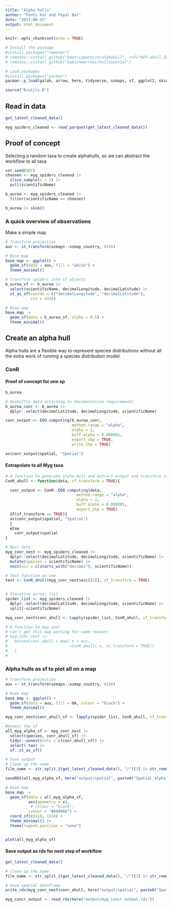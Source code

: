 ```yaml
---
title: "Alpha hulls"
author: "Fonti Kar and Payal Bal"
date: "2023-08-25"
output: html_document
---
```


```r
knitr::opts_chunk$set(echo = TRUE)
```

```r
# Install the package
#install.packages("remotes")
# remotes::install_github("beatrizpateiro/alphahull", ref="WIP-ahull.IUCN-feature")
# remotes::install_github("babichmorrowc/hull2spatial")

# Load packages
#install.packages("pacman")
pacman::p_load(galah, arrow, here, tidyverse, ozmaps, sf, ggplot2, skimr, alphahull, hull2spatial, sp, purrr, ConR, dplyr)

source("R/utils.R")
```

## Read in data

```r
get_latest_cleaned_data()

myg_spiders_cleaned <- read_parquet(get_latest_cleaned_data())
```

## Proof of concept

Selecting a random taxa to create alphahulls, so we can abstract the workflow to all taxa

```r
set.seed(987)
choosen <- myg_spiders_cleaned |> 
  slice_sample(n = 1) |> 
  pull(scientificName)

b_aurea <- myg_spiders_cleaned |> 
  filter(scientificName == choosen)

b_aurea |> skim()
```

### A quick overview of observations

Make a simple map

```r
# Transform projection
aus <- st_transform(ozmaps::ozmap_country, 4326)

# Base map 
base_map <- ggplot() + 
  geom_sf(data = aus, fill = "white") + 
  theme_minimal()

# Transform spiders into sf objects
b_aurea_sf <- b_aurea |> 
  select(scientificName, decimalLongitude, decimalLatitude) |> 
  st_as_sf(coords = c("decimalLongitude", "decimalLatitude"), 
           crs = 4326)

# Base map 
base_map  + 
  geom_sf(data = b_aurea_sf, alpha = 0.5) + 
  theme_minimal()
```

## Create an alpha hull

Alpha hulls are a flexible way to represent species distributions without all the extra work of running a species distribution model. 

### ConR

#### Proof of concept for one sp 

```r
b_aurea 

# Reshuffle data according to documentation requirements
b_aurea_conr <- b_aurea |> 
  dplyr::select(decimalLatitude, decimalLongitude, scientificName)

conr_output <- EOO.computing(b_aurea_conr, 
                             method.range = "alpha",
                             alpha = 2, 
                             buff.alpha = 0.000001,
                             export_shp = TRUE,
                             write_shp = TRUE)

as(conr_output$spatial, "Spatial")
```

#### Extrapolate to all Myg taxa

```r
# A function to generate alpha-hull and extract output and transform into sf object
ConR_ahull <- function(data, sf_transform = TRUE){

  conr_output <- ConR::EOO.computing(data, 
                               method.range = "alpha",
                               alpha = 2, 
                               buff.alpha = 0.000001,
                               export_shp = TRUE)
  if(sf_transform == TRUE){
  as(conr_output$spatial, "Spatial")
  } 
  else
    conr_output$spatial
}

# Nest data
myg_conr_nest <- myg_spiders_cleaned |> 
  dplyr::select(decimalLatitude, decimalLongitude, scientificName) |> 
  mutate(species = scientificName) |> 
  nest(occ = c(starts_with("decimal"), scientificName))

# Test function on one
test <- ConR_ahull(myg_conr_nest$occ[[1]], sf_transform = TRUE)


# Iterative across list 
spider_list <- myg_spiders_cleaned |> 
  dplyr::select(decimalLatitude, decimalLongitude, scientificName) |> 
  split(~scientificName)

myg_conr_nest$conr_ahull <- lapply(spider_list, ConR_ahull, sf_transform = TRUE)

# A function to map over
# Can't get this map working for some reason! 
# myg_conr_nest |> 
#   mutate(conr_ahull = map(.x = occ, 
#                           ~ConR_ahull(.x, st_transform = TRUE))
#   )
#   
```

### Alpha hulls as sf to plot all on a map

```r
# Transform projection
aus <- st_transform(ozmaps::ozmap_country, 4326)

# Base map 
base_map <- ggplot() + 
  geom_sf(data = aus, fill = NA, colour = "black") + 
  theme_minimal()

myg_conr_nest$conr_ahull_sf <- lapply(spider_list, ConR_ahull, sf_transform = FALSE)

#Unnest the sf
all_myg_alpha_sf <- myg_conr_nest |> 
  select(species, conr_ahull_sf) |> 
  tidyr::unnest(cols = c(conr_ahull_sf)) |> 
  select(-tax) |> 
  sf::st_as_sf()

# Save output
# Clean up the name
file_name <- str_split_1(get_latest_cleaned_data(), "/")[3] |> str_remove(".parquet")

saveRDS(all_myg_alpha_sf, here("output/spatial", paste0("Spatial_alpha_hulls_sf_class_", file_name, ".rds")))

# Base map 
base_map  + 
  geom_sf(data = all_myg_alpha_sf, 
          aes(geometry = x),
           # colour = "black",
          colour = "#609966") + 
  coord_sf(c(110, 155)) +
  theme_minimal() |> 
  theme(legend.position = "none")


plot(all_myg_alpha_sf)
```

#### Save output as rds for next step of workflow

```r
get_latest_cleaned_data()

# Clean up the name
file_name <- str_split_1(get_latest_cleaned_data(), "/")[3] |> str_remove(".parquet")

# Save spatial dataframe
write_rds(myg_conr_nest$conr_ahull, here("output/spatial", paste0("Spatial_alpha_hulls_", file_name, ".rds")))

myg_concr_output <- read_rds(here("output/myg_concr_output.rds"))
```



